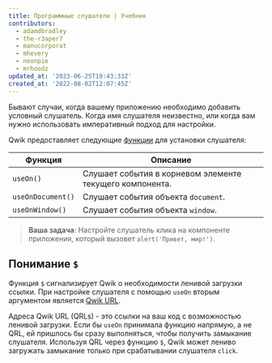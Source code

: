 ```yaml
---
title: Программные слушатели | Учебник
contributors:
  - adamdbradley
  - the-r3aper7
  - manucorporat
  - mhevery
  - neonpie
  - mrhoodz
updated_at: '2023-06-25T19:43:33Z'
created_at: '2022-08-02T12:07:45Z'
---
```


Бывают случаи, когда вашему приложению необходимо добавить условный слушатель. Когда имя слушателя неизвестно, или когда вам нужно использовать императивный подход для настройки.

Qwik предоставляет следующие [функции](../../../docs/(qwik)/components/events/index.mdx#useonwindowdocument-hook) для установки слушателя:

| Функция | Описание |
| --- | --- |
| `useOn()` | Слушает события в корневом элементе текущего компонента. |
| `useOnDocument()` | Слушает события объекта `document`. |
| `useOnWindow()` | Слушает события объекта `window`. |

> **Ваша задача**: Настройте слушатель клика на компоненте приложения, который вызовет `alert('Привет, мир!')`.

## Понимание `$`

Функция `$` сигнализирует Qwik о необходимости ленивой загрузки ссылки. При настройке слушателя с помощью `useOn` вторым аргументом является [Qwik URL](../../../docs/(qwik)/advanced/qrl/index.mdx).

Адреса Qwik URL (QRLs) - это ссылки на ваш код с возможностью ленивой загрузки. Если бы `useOn` принимала функцию напрямую, а не QRL, ей пришлось бы сразу выполняться, чтобы получить замыкание слушателя. Используя QRL через функцию `$`, Qwik может лениво загружать замыкание только при срабатывании слушателя `click`.
